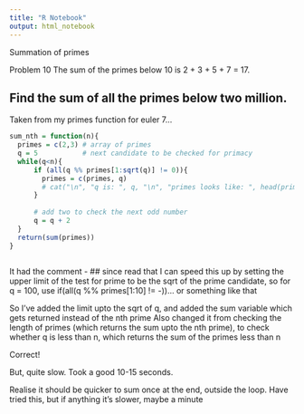 ```yaml
---
title: "R Notebook"
output: html_notebook
---
```

Summation of primes
  
Problem 10
The sum of the primes below 10 is 2 + 3 + 5 + 7 = 17.

Find the sum of all the primes below two million.
---
Taken from my primes function for euler 7...

```r
sum_nth = function(n){
  primes = c(2,3) # array of primes
  q = 5           # next candidate to be checked for primacy
  while(q<n){
      if (all(q %% primes[1:sqrt(q)] != 0)){ 
        primes = c(primes, q)
        # cat("\n", "q is: ", q, "\n", "primes looks like: ", head(primes, 5), "... ", tail(primes, 5), "\n", "sum is: ", sum)
      }
      
      # add two to check the next odd number
      q = q + 2
  }
  return(sum(primes))
}



```
It had the comment - ## since read that I can speed this up by setting the upper limit of the test for prime to be the sqrt of the prime candidate, so for q = 100, use if(all(q %% primes[1:10] != -))... or something like that


So I've added the limit upto the sqrt of q, and added the sum variable which gets returned instead of the nth prime
Also changed it from checking the length of primes (which returns the sum upto the nth prime), to check whether q is less than n, which 
returns the sum of the primes less than n

Correct!

But, quite slow. Took a good 10-15 seconds.

Realise it should be quicker to sum once at the end, outside the loop. Have tried this, but if anything it's slower, maybe a minute